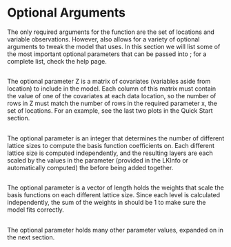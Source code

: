 # \ttt{LatticeKrig} Optional Arguments

The only required arguments for the \ttt{LatticeKrig} function are the set of locations and variable observations. However, \ttt{LatticeKrig} also allows for a variety of optional arguments to tweak the model that \ttt{LatticeKrig} uses. In this section we will list some of the most important optional parameters that can be passed into \ttt{LatticeKrig}; for a complete list, check the \ttt{LatticeKrig} help page.

## \ttt{Z}

The optional parameter \ttt Z is a matrix of covariates (variables aside from location) to include in the model. Each column of this matrix must contain the value of one of the covariates at each data location, so the number of rows in \ttt Z must match the number of rows in the required parameter \ttt x, the set of locations. For an example, see the last two plots in the Quick Start section.

## \ttt{nlevel}

The optional parameter \ttt{nlevel} is an integer that determines the number of different lattice sizes to compute the basis function coefficients on. Each different lattice size is computed independently, and the resulting layers are each scaled by the values in the parameter \ttt{alpha} (provided in the LKInfo or automatically computed) the before being added together.

## \ttt{alpha}

The optional parameter \ttt{alpha} is a vector of length \ttt{nlevel} holds the weights that scale the basis functions on each different lattice size. Since each level is calculated independently, the sum of the weights in \ttt{alpha} should be 1 to make sure the model fits correctly.

## \ttt{LKinfo}

The optional parameter \ttt{LKinfo} holds many other parameter values, expanded on in the next section.